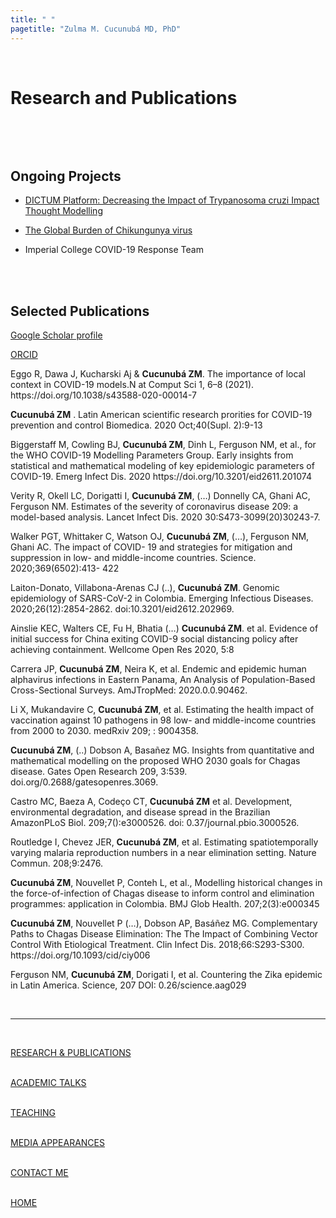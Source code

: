 ```yaml
---
title: " "
pagetitle: "Zulma M. Cucunubá MD, PhD"
---
```


<link rel="stylesheet" href="styles.css" type="text/css">
<link rel="stylesheet" href="academicicons/css/academicons.min.css"/>

<br />

# Research and Publications
<br />

<!-- <img src="images/research.png" style="width:100%; border:0px solid"> -->


<br />

## Ongoing Projects

- [DICTUM Platform: Decreasing the Impact of Trypanosoma cruzi Impact Thought Modelling](https://www.londonntd.org/news/decreasing-the-impact-of-chagas-disease-through-modelling)


- [The Global Burden of Chikungunya virus](https://gtr.ukri.org/projects?ref=MR%2FR024855%2F1)


- Imperial College COVID-19 Response Team

<br />
<br />

## Selected Publications

[Google Scholar profile](https://scholar.google.com/citations?user=YxVl1nUAAAAJ&hl=en)

[ORCID](https://orcid.org/0000-0002-8165-3198)


Eggo R, Dawa J, Kucharski Aj & **Cucunubá ZM**.  The importance of local context in COVID-19 models.N at Comput Sci 1, 6–8 (2021). https://doi.org/10.1038/s43588-020-00014-7

**Cucunubá ZM** . Latin American scientific research prorities for COVID-19 prevention and control Biomedica. 2020 Oct;40(Supl. 2):9-13

Biggerstaff M, Cowling BJ, **Cucunubá ZM**, Dinh L, Ferguson NM, et al., for the WHO COVID-19 Modelling Parameters Group. Early insights from statistical and mathematical modeling of key epidemiologic parameters of COVID-19. Emerg Infect Dis. 2020 https://doi.org/10.3201/eid2611.201074 

Verity R, Okell LC, Dorigatti I, **Cucunubá ZM**, (…) Donnelly CA, Ghani AC, Ferguson NM. Estimates of the severity of coronavirus disease 209: a model-based analysis. Lancet Infect Dis. 2020 30:S473-3099(20)30243-7.

Walker PGT, Whittaker C, Watson OJ, **Cucunubá ZM**, (…), Ferguson NM, Ghani AC. The impact of COVID- 19 and strategies for mitigation and suppression in low- and middle-income countries. Science. 2020;369(6502):413- 422

Laiton-Donato, Villabona-Arenas CJ (..), **Cucunubá ZM**. Genomic epidemiology of SARS-CoV-2 in Colombia. Emerging Infectious Diseases. 2020;26(12):2854-2862. doi:10.3201/eid2612.202969.

Ainslie KEC, Walters CE, Fu H, Bhatia (…) **Cucunubá ZM**. et al. Evidence of initial success for China exiting COVID-9 social distancing policy after achieving containment. Wellcome Open Res 2020, 5:8

Carrera JP, **Cucunubá ZM**, Neira K, et al. Endemic and epidemic human alphavirus infections in Eastern Panama, An Analysis of Population-Based Cross-Sectional Surveys. AmJTropMed: 2020.0.0.90462.

Li X, Mukandavire C, **Cucunubá ZM**, et al. Estimating the health impact of vaccination against 10 pathogens in 98 low- and middle-income countries from 2000 to 2030. medRxiv 209; : 9004358.

**Cucunubá ZM**, (..) Dobson A, Basañez MG. Insights from quantitative and mathematical modelling on the proposed WHO 2030 goals for Chagas disease. Gates Open Research 209, 3:539. doi.org/0.2688/gatesopenres.3069.

Castro MC, Baeza A, Codeço CT, **Cucunubá ZM** et al. Development, environmental degradation, and disease spread in the Brazilian AmazonPLoS Biol. 209;7():e3000526. doi: 0.37/journal.pbio.3000526.

Routledge I, Chevez JER, **Cucunubá ZM**, et al. Estimating spatiotemporally varying malaria reproduction numbers in a near elimination setting. Nature Commun. 208;9:2476.

**Cucunubá ZM**, Nouvellet P, Conteh L, et al., Modelling historical changes in the force-of-infection of Chagas disease to inform control and elimination programmes: application in Colombia. BMJ Glob Health. 207;2(3):e000345

**Cucunubá ZM**, Nouvellet P (…), Dobson AP, Basáñez MG. Complementary Paths to Chagas Disease Elimination: The 
The Impact of Combining Vector Control With Etiological Treatment. Clin Infect Dis. 2018;66:S293-S300. https://doi.org/10.1093/cid/ciy006


Ferguson NM, **Cucunubá ZM**, Dorigati I, et al. Countering the Zika epidemic in Latin America. Science, 207 DOI: 0.26/science.aag029


<br />

***

<br />

[RESEARCH & PUBLICATIONS](http://zulmamcucunuba.org/res_publications.html) 
<br />

<br />
[ACADEMIC TALKS](http://zulmamcucunuba.org/talks.html) 
<br />

<br />
[TEACHING](http://zulmamcucunuba.org/teaching.html) 
<br />

<br />
[MEDIA APPEARANCES](http://zulmamcucunuba.org/media.html) 
<br />


<br />
[CONTACT ME](http://zulmamcucunuba.org/contact.html) 
<br />

<br />
[HOME](http://zulmamcucunuba.org/index.html) 
<br />
